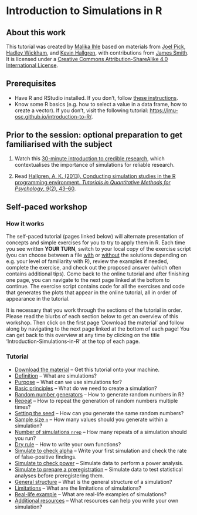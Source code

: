 # Introduction to Simulations in R

## About this work
This tutorial was created by [Malika Ihle](https://www.osc.uni-muenchen.de/about_us/coordinator/index.html) based on materials from [Joel Pick](https://joelpick.wixsite.com/research), [Hadley Wickham](https://www.yumpu.com/en/document/view/19077330/simulation-hadley-wickham), and [Kevin Hallgren](https://doi.org/10.20982/tqmp.09.2.p043), with contributions from [James Smith](https://github.com/worcjamessmith).   
It is licensed under a [Creative Commons Attribution-ShareAlike 4.0 International License](https://creativecommons.org/licenses/by-sa/4.0/).

## Prerequisites

* Have R and RStudio installed. If you don't, follow [these instructions](https://lmu-osc.github.io/Introduction-RStudio-Git-GitHub/installing_software.html).  
* Know some R basics (e.g. how to select a value in a data frame, how to create a vector). If you don't, visit the following tutorial: <a href="https://lmu-osc.github.io/introduction-to-R/" target ="_blank">https://lmu-osc.github.io/introduction-to-R/</a>.  

## Prior to the session: optional preparation to get familiarised with the subject
1) Watch this [30-minute introduction to credible research](https://osf.io/xtmek/), which contextualises the importance of simulations for reliable research. 

2) Read [Hallgren, A. K. (2013). Conducting simulation studies in the R programming environment. *Tutorials in Quantitative Methods for Psychology*, *9*(2), 43–60](https://doi.org/10.20982/tqmp.09.2.p043).

## Self-paced workshop
### How it works
The self-paced tutorial (pages linked below) will alternate presentation of concepts and simple exercises for you to try to apply them in R. Each time you see written **YOUR TURN**, switch to your local copy of the exercise script (you can choose between a file <a href="https://github.com/lmu-osc/Introduction-Simulations-in-R/blob/main/exercise_script_with_solutions.R" target ="_blank">with</a> or <a href="https://github.com/lmu-osc/Introduction-Simulations-in-R/blob/main/exercise_script_without_solutions.R" target ="_blank">without</a> the solutions depending on e.g. your level of familiarity with R), review the examples if needed, complete the exercise, and check out the proposed answer (which often contains additional tips). Come back to the online tutorial and after finishing one page, you can navigate to the next page linked at the bottom to continue. The exercise script contains code for all the exercises and code that generates the plots that appear in the online tutorial, all in order of appearance in the tutorial.  

It is necessary that you work through the sections of the tutorial in order. Please read the blurbs of each section below to get an overview of this workshop. Then click on the first page 'Download the material' and follow along by navigating to the next page linked at the bottom of each page! You can get back to this overview at any time by clicking on the title 'Introduction-Simulations-in-R' at the top of each page.
 

### Tutorial
* [Download the material](./tutorial_pages/download-repo.qmd) – Get this tutorial onto your machine.
* [Definition](./tutorial_pages/definition.qmd) – What are simulations?
* [Purpose](./tutorial_pages/purpose.qmd) – What can we use simulations for?
* [Basic principles](./tutorial_pages/basic-principles.qmd) – What do we need to create a simulation?
* [Random number generators](./tutorial_pages/random-numbers-generators.qmd) – How to generate random numbers in R?
* [Repeat](./tutorial_pages/repeat.qmd) – How to repeat the generation of random numbers multiple times?
* [Setting the seed](./tutorial_pages/seed.qmd) – How can you generate the same random numbers?
* [Sample size `n`](./tutorial_pages/sample-size-n.qmd) – How many values should you generate within a simulation?
* [Number of simulations `nrep`](./tutorial_pages/number-of-simulations-nrep.qmd) – How many repeats of a simulation should you run?
* [Dry rule](./tutorial_pages/dry-rule.qmd) – How to write your own functions?
* [Simulate to check alpha](./tutorial_pages/check-alpha.qmd) – Write your first simulation and check the rate of false-positive findings.  
* [Simulate to check power](./tutorial_pages/check-power.qmd) – Simulate data to perform a power analysis.  
* [Simulate to prepare a preregistration](./tutorial_pages/simulate-for-preregistration.qmd) – Simulate data to test statistical analyses before preregistering them.  
* [General structure](./tutorial_pages/general-structure.qmd) – What is the general structure of a simulation?
* [Limitations](./tutorial_pages/limitations.qmd) – What are the limitations of simulations?
* [Real-life example](./tutorial_pages/real-life-example.qmd) – What are real-life examples of simulations?
* [Additional resources](./tutorial_pages/resources.qmd) – What resources can help you write your own simulation?


